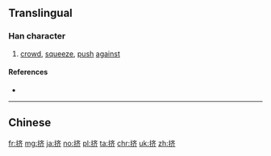 {{also|擠}}
==Translingual==

===Han character===
{{Han char|rn=64|rad=手|as=06|sn=9|four=|canj=QYKL|ids=⿰扌齐}}

# [[crowd]], [[squeeze]], [[push]] [[against]]

====References====
* {{Han ref|kx=0431.171|hdz=31875.020|uh=6324|ud=25380}}

----

==Chinese==
{{zh-see|擠}}

[[fr:挤]]
[[mg:挤]]
[[ja:挤]]
[[no:挤]]
[[pl:挤]]
[[ta:挤]]
[[chr:挤]]
[[uk:挤]]
[[zh:挤]]